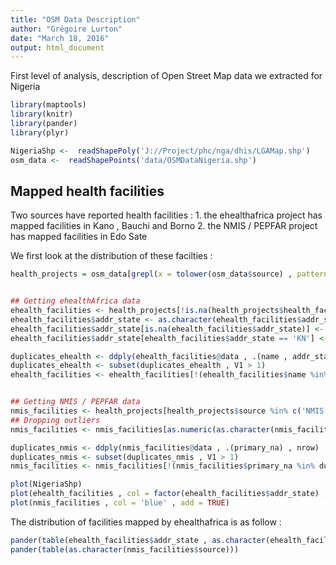 ```yaml
---
title: "OSM Data Description"
author: "Grégoire Lurton"
date: "March 18, 2016"
output: html_document
---
```


First level of analysis, description of Open Street Map data we extracted for Nigeria

```r
library(maptools)
library(knitr)
library(pander)
library(plyr)

NigeriaShp <-  readShapePoly('J://Project/phc/nga/dhis/LGAMap.shp')
osm_data <-  readShapePoints('data/OSMDataNigeria.shp')
```

## Mapped health facilities

Two sources have reported health facilities :
1. the ehealthafrica project has mapped facilities in Kano , Bauchi and Borno
2. the NMIS / PEPFAR project has mapped facilities in Edo Sate

We first look at the distribution of these facilties :
 
```r
health_projects = osm_data[grepl(x = tolower(osm_data$source) , pattern = 'ehealthafrica|nmis|pepfar') , ]


## Getting ehealthAfrica data
ehealth_facilities <- health_projects[!is.na(health_projects$health_fac) , ]
ehealth_facilities$addr_state <- as.character(ehealth_facilities$addr_state)
ehealth_facilities$addr_state[is.na(ehealth_facilities$addr_state)] <- 'Borno'
ehealth_facilities$addr_state[ehealth_facilities$addr_state == 'KN'] <- 'Kano'

duplicates_ehealth <- ddply(ehealth_facilities@data , .(name , addr_state) , nrow)
duplicates_ehealth <- subset(duplicates_ehealth , V1 > 1)
ehealth_facilities <- ehealth_facilities[!(ehealth_facilities$name %in% duplicates_ehealth$name) ,]


## Getting NMIS / PEPFAR data
nmis_facilities <- health_projects[health_projects$source %in% c('NMIS','PEPFAR') , ]
## Dropping outliers
nmis_facilities <- nmis_facilities[as.numeric(as.character(nmis_facilities$lat)) < min(as.numeric(as.character(ehealth_facilities$lat))) ,]

duplicates_nmis <- ddply(nmis_facilities@data , .(primary_na) , nrow)
duplicates_nmis <- subset(duplicates_nmis , V1 > 1)
nmis_facilities <- nmis_facilities[!(nmis_facilities$primary_na %in% duplicates_nmis$primary_na) ,]
```


```r
plot(NigeriaShp)
plot(ehealth_facilities , col = factor(ehealth_facilities$addr_state) , add = TRUE)
plot(nmis_facilities , col = 'blue' , add = TRUE)
```

The distribution of facilities mapped by ehealthafrica is as follow :

```r
pander(table(ehealth_facilities$addr_state , as.character(ehealth_facilities$health_fac)))
pander(table(as.character(nmis_facilities$source)))
```

